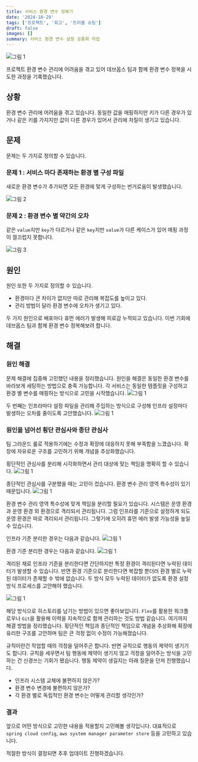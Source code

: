 ```yaml
---
title: 서비스 환경 변수 정복기
date: '2024-10-29'
tags: ['프로젝트', '회고', '트러블 슈팅']
draft: false
images: []
summary: 서비스 환경 변수 설정 공통화 작업
---
```


![그림 1](/static/images/project/service-configuration/1.png)

프로젝트 환경 변수 관리에 어려움을 겪고 있어 데브옵스 팀과 함께 환경 변수 정복을 시도한 과정을 기록했습니다.

## 상황

환경 변수 관리에 어려움을 겪고 있습니다.
동일한 값을 매핑하지만 키가 다른 경우가 있거나 같은 키를 가지지만 값이 다른 경우가 있어서 관리에 차질이 생기고 있습니다.

## 문제
문제는 두 가지로 정의할 수 있습니다.

### 문제 1 : 서비스 마다 존재하는 환경 별 구성 파일
새로운 환경 변수가 추가되면 모든 환경에 맞게 구성하는 번거로움이 발생했습니다.

![그림 2](/static/images/project/service-configuration/2.png)

### 문제 2 : 환경 변수 별 약간의 오차
같은 `value`지만 `key`가 다르거나 같은 `key`지만 `value`가 다른 케이스가 있어 매핑 과정이 껄끄럽지 못합니다.

![그림 3](/static/images/project/service-configuration/3.png)

## 원인

원인 또한 두 가지로 정의할 수 있습니다.

- 환경마다 큰 차이가 없지만 따로 관리해 복잡도를 높이고 있다.
- 관리 방법이 달라 환경 변수에 오차가 생기고 있다.

두 가지 원인으로 배포마다 휴먼 에러가 발생해 피로감 누적되고 있습니다.
이번 기회에 데브옵스 팀과 함께 환경 변수 정복해보려 합니다.

## 해결

### 원인 해결

문제 해결에 집중해 고민했던 내용을 정리했습니다.
원인을 해결은 동일한 환경 변수를 바라보게 세팅하는 방법으로 충족 가능합니다.
각 서비스는 동일한 템플릿을 구성하고 환경 별 변수를 매핑하는 방식으로 고민을 시작했습니다.
![그림 1](/static/images/project/service-configuration/4.png)

두 번째는 인프라마다 설정 파일을 관리해 주입하는 방식으로 구성해 인프라 설정마다 발생하는 오차를 줄이도록 고안했습니다.
![그림 1](/static/images/project/service-configuration/5.png)

### 원인을 넘어선 횡단 관심사와 종단 관심사
팀 그라운드 룰로 적용하기에는 수정과 확장에 대응하지 못해 부족함을 느꼈습니다.
확장에 자유로운 구조를 고민하기 위해 개념을 추상화했습니다.

횡단적인 관심사를 분리해 시각화하면서 관리 대상에 맞는 책임을 명확히 할 수 있습니다.
![그림 1](/static/images/project/service-configuration/6.png)

종단적인 관심사를 구분했을 때는 고민이 컸습니다. 환경 변수 관리 영역 특수성이 있기 때문입니다.
![그림 1](/static/images/project/service-configuration/7.png)

환경 변수 관리 영역 특수성에 맞게 책임을 분리할 필요가 있습니다.
시스템은 운영 환경과 운영 환경 외 환경으로 격리되서 관리됩니다.
그럼 인프라를 기준으로 설정하게 되도 운영 환경은 따로 격리되서 관리됩니다.
그렇기에 오히려 휴먼 에러 발생 가능성을 높일 수 있습니다.

인프라 기준 분리한 경우는 다음과 같습니다.
![그림 1](/static/images/project/service-configuration/8.png)

환경 기준 분리한 경우는 다음과 같습니다.
![그림 1](/static/images/project/service-configuration/9.png)

격리된 채로 인프라 기준을 분리한다면 간단하지만 특정 환경이 격리된다면 누락된 데이터가 발생할 수 있습니다.
반면 환경 기준으로 분리한다면 복잡할 뿐더러 환경 별로 누락된 데이터가 존재할 수 밖에 없습니다.
두 방식 모두 누락된 데이터가 없도록 환경 설정 방식 프로세스를 고안해야 했습니다.

![그림 1](/static/images/project/service-configuration/10.png)

해당 방식으로 히스토리를 남기는 방법이 있으면 좋아보입니다.
`Flex`를 활용한 워크플로우나 `Git`을 활용해 이력을 지속적으로 함께 관리하는 것도 방법 같습니다.
여기까지 해결 방법을 정리했습니다.
횡단적인 책임과 종단적인 책임으로 개념을 추상화해 확장에 유리한 구조를 고안하며 팀은 큰 걱정 없이 수정이 가능해졌습니다.

규칙이란건 작업할 때의 걱정을 덜어주곤 합니다.
반면 규칙으로 행동의 제약이 생기기도 합니다.
규칙을 세우면서 팀 행동에 제약이 생기지 않고 걱정을 덜어주는 방식을 고민하는 건 신경쓰는 기회가 됐습니다.
행동 제약이 생길지는 아래 질문을 던져 진행했습니다.

- 인프라 시스템 교체에 불편하지 않은가?
- 환경 변수 변경에 불편하지 않은가?
- 각 환경 별로 독립적인 환경 변수는 어떻게 관리할 생각인가?

### 결과

앞으로 어떤 방식으로 고민한 내용을 적용할지 고민해볼 생각입니다.
대표적으로 `spring cloud config`, `aws system manager parameter store` 등을 고민하고 있습니다.

적절한 방식이 결정되면 추후 업데이트 진행하겠습니다.

